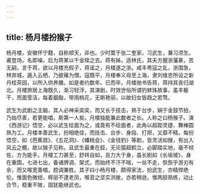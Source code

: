```yaml
---
---
---
```

title: 杨月楼扮猴子
---



杨月楼，安徽怀宁籍，自称顺天，非也。少时鬻于张二奎家，习武生，兼习须生。甫登场，名即噪。后为蒋某以千金赎之去。蒋有姊，适林氏，其夫方握浙藩篆，苦无嗣，言于蒋，欲以月楼充假子，蒋诺之，月楼遂之浙。咸丰粤寇之乱，浙围急，林弃城，遁入云栖，乃披薙为僧。寇既平，月楼奉义母至上海，隶刘维忠所设之新丹桂茶园，以所入供养膳。如是者约数年。已而卒，月楼驰书告蒋，蒋持其丧归湖北。月楼旅居上海既久，渐习轻浮，其演剧，时效世俗所谓钓蚌珠故事，虽丰躯干，而面莹洁，每着胭脂，带雨桃花，无斯艳丽，以故妇女皆趋之若骛。

武生为武剧之主脑，其人必神采奕奕，而又长于技击，熟于台步，娴于金鼓节拍，乃始尽善，若更能唱，斯第一人矣。月楼独能兼此数者之长。人称之曰杨猴子。演《西游记》悟空，必以武生绘面为之，或竟有不绘面者，此角以超距灵捷、舞棒圆熟为工。月楼本善武生，扮相绝佳，而技击、台步、身段、打把，又靡不精。每扮悟空，如《芭蕉扇》、《五花洞》、《蟠桃会》、《金钱豹》等剧，皆灵活如猴，有出入风云之概，故以猴子见称。且武生最重在胫，无论猿超鹤立，必脚踏实地，毫不倾佐，方为能手。月楼工力甚至，舒转自如，且力大于身，虽长剧如《长坂坡》，身在重围，七进七出，备诸牌调、架式，而始终不汗不喘，一丝不走，恢恢乎游刃有余，而又喉宽善唱，腔调兼胜。其子曰小杨月楼，颇得家法，扮武生，亦精悍绝伦。惟面色微绀，辉丽不逮老凤，喉音之坚实洪敞，亦若稍逊。惟两胫熟练，动止合节，稳重不陂，固犹能继武也。